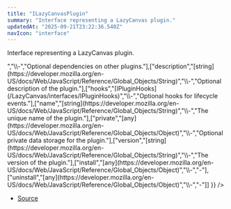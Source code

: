 ```yaml
---
title: "ILazyCanvasPlugin"
summary: "Interface representing a LazyCanvas plugin."
updatedAt: "2025-09-21T23:22:36.540Z"
navIcon: "interface"
---
```



Interface representing a LazyCanvas plugin.

<Table data={{ headers: [{"content":"Property","key":"property","sortable":true},{"content":"Type","key":"type","sortable":true},{"content":"Value","key":"value","sortable":true},{"content":"Description","key":"description"}], rows: [["author","[string](https://developer.mozilla.org/en-US/docs/Web/JavaScript/Reference/Global_Objects/String)","\\-","Optional author of the plugin."],["config","[any](https://developer.mozilla.org/en-US/docs/Web/JavaScript/Reference/Global_Objects/Object)","\\-","Optional configuration object for the plugin."],["dependencies","Array\\<string\\>","\\-","Optional dependencies on other plugins."],["description","[string](https://developer.mozilla.org/en-US/docs/Web/JavaScript/Reference/Global_Objects/String)","\\-","Optional description of the plugin."],["hooks","[IPluginHooks](/LazyCanvas/interfaces/IPluginHooks)","\\-","Optional hooks for lifecycle events."],["name","[string](https://developer.mozilla.org/en-US/docs/Web/JavaScript/Reference/Global_Objects/String)","\\-","The unique name of the plugin."],["private","[any](https://developer.mozilla.org/en-US/docs/Web/JavaScript/Reference/Global_Objects/Object)","\\-","Optional private data storage for the plugin."],["version","[string](https://developer.mozilla.org/en-US/docs/Web/JavaScript/Reference/Global_Objects/String)","\\-","The version of the plugin."],["install","[any](https://developer.mozilla.org/en-US/docs/Web/JavaScript/Reference/Global_Objects/Object)","\\-","-"],["uninstall","[any](https://developer.mozilla.org/en-US/docs/Web/JavaScript/Reference/Global_Objects/Object)","\\-","-"]] }} />


- [Source](https://github.com/NMMTY/LazyCanvas/blob/ba4be40168e49b0348ae523995fc10eec8149d6c/packages/lazycanvas/src/structures/managers/PluginManager.ts#L10)